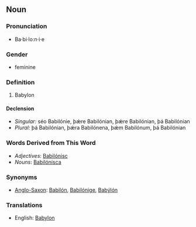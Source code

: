 ==Noun==

===Pronunciation===
*Ba·bi·lo:n·i·e

===Gender===
*feminine

===Definition===
#Babylon

====Declension====
*''Singular:'' séo Babilónie, þǽre Babilónian, þǽre Babilónian, þá Babilónian
*''Plural:'' þá Babilónian, þǽra Babilónena, þǽm Babilónum, þá Babilónian

===Words Derived from This Word===
*''Adjectives'': [[Babilónisc]]
*''Nouns'': [[Babilónisca]]

===Synonyms===
*[[Anglo-Saxon]]: [[Babilón]], [[Babilónige]], [[Babýlón]]

===Translations===
*English: [[Babylon]]